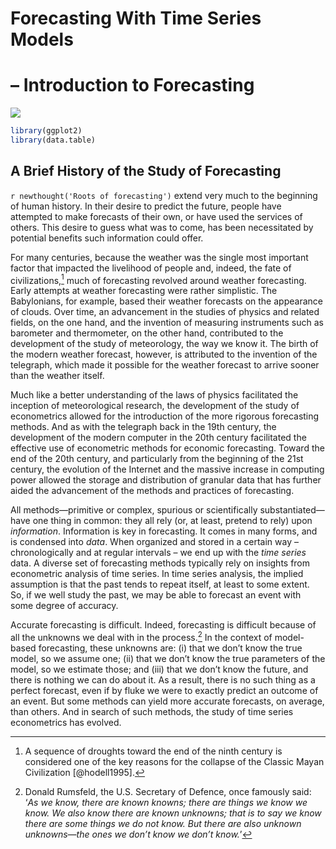 # Forecasting With Time Series Models {-}

# &ndash; Introduction to Forecasting
![](art/astrologer.png)

```r
library(ggplot2)
library(data.table)
```

## A Brief History of the Study of Forecasting

`r newthought('Roots of forecasting')` extend very much to the beginning of human history. In their desire to predict the future, people have attempted to make forecasts of their own, or have used the services of others. This desire to guess what was to come, has been necessitated by potential benefits such information could offer. 

For many centuries, because the weather was the single most important factor that impacted the livelihood of people and, indeed, the fate of civilizations,^[A sequence of droughts toward the end of the ninth century is considered one of the key reasons for the collapse of the Classic Mayan Civilization [@hodell1995].] much of forecasting revolved around weather forecasting. Early attempts at weather forecasting were rather simplistic. The Babylonians, for example, based their weather forecasts on the appearance of clouds. Over time, an advancement in the studies of physics and related fields, on the one hand, and the invention of measuring instruments such as barometer and thermometer, on the other hand, contributed to the development of the study of meteorology, the way we know it. The birth of the modern weather forecast, however, is attributed to the invention of the telegraph, which made it possible for the weather forecast to arrive sooner than the weather itself. 

Much like a better understanding of the laws of physics facilitated the inception of meteorological research, the development of the study of econometrics allowed for the introduction of the more rigorous forecasting methods. And as with the telegraph back in the 19th century, the development of the modern computer in the 20th century facilitated the effective use of econometric methods for economic forecasting. Toward the end of the 20th century, and particularly from the beginning of the 21st century, the evolution of the Internet and the massive increase in computing power allowed the storage and distribution of granular data that has further aided the advancement of the methods and practices of forecasting. 

All methods&mdash;primitive or complex, spurious or scientifically substantiated&mdash;have one thing in common: they all rely (or, at least, pretend to rely) upon *information*. Information is key in forecasting. It comes in many forms, and is condensed into *data*. When organized and stored in a certain way -- chronologically and at regular intervals -- we end up with the *time series* data. A diverse set of forecasting methods typically rely on insights from econometric analysis of time series. In time series analysis, the implied assumption is that the past tends to repeat itself, at least to some extent. So, if we well study the past, we may be able to forecast an event with some degree of accuracy. 

Accurate forecasting is difficult. Indeed, forecasting is difficult because of all the unknowns we deal with in the process.^[Donald Rumsfeld, the U.S. Secretary of Defence, once famously said: '*As we know, there are known knowns; there are things we know we know. We also know there are known unknowns; that is to say we know there are some things we do not know. But there are also unknown unknowns—the ones we don't know we don't know.*'] In the context of model-based forecasting, these unknowns are: (i) that we don't know the true model, so we assume one; (ii) that we don't know the true parameters of the model, so we estimate those; and (iii) that we don't know the future, and there is nothing we can do about it. As a result, there is no such thing as a perfect forecast, even if by fluke we were to exactly predict an outcome of an event. But some methods can yield more accurate forecasts, on average, than others. And in search of such methods, the study of time series econometrics has evolved.

